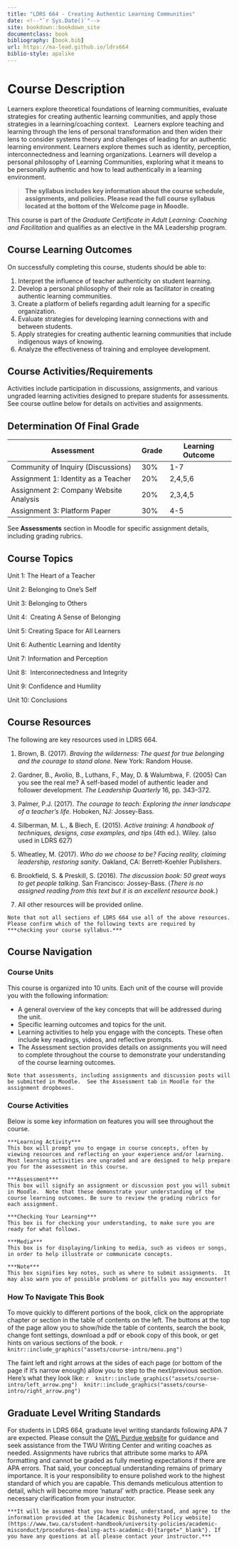 ```yaml
---
title: "LDRS 664 - Creating Authentic Learning Communities"
date: <!--"`r Sys.Date()`"-->
site: bookdown::bookdown_site
documentclass: book
bibliography: [book.bib]
url: https://ma-lead.github.io/ldrs664
biblio-style: apalike
---
```




# Course Description{-}

Learners explore theoretical foundations of learning communities, evaluate strategies for creating authentic learning communities, and apply those strategies in a learning/coaching context.   Learners explore teaching and learning through the lens of personal transformation and then widen their lens to consider systems theory and challenges of leading for an authentic learning environment. Learners explore themes such as identity, perception, interconnectedness and learning organizations. Learners will develop a personal philosophy of Learning Communities, exploring what it means to be personally authentic and how to lead authentically in a learning environment. 

> **The syllabus includes key information about the course schedule, assignments, and policies. Please read the full course syllabus located at the bottom of the Welcome page in Moodle.**


This course is part of the *Graduate Certificate in Adult Learning: Coaching and Facilitation* and qualifies as an elective in the MA Leadership program.

## Course Learning Outcomes{-}

On successfully completing this course, students should be able to:

1.  Interpret the influence of teacher authenticity on student learning.  
2.  Develop a personal philosophy of their role as facilitator in creating authentic learning communities.  
3.  Create a platform of beliefs regarding adult learning for a specific organization.  
4.  Evaluate strategies for developing learning connections with and between students.  
5.  Apply strategies for creating authentic learning communities that include indigenous ways of knowing.  
6.  Analyze the effectiveness of training and employee development.  

## Course Activities/Requirements{-}

Activities include participation in discussions, assignments, and various ungraded learning activities designed to prepare students for assessments.  See course outline below for details on activities and assignments.


## Determination Of Final Grade{-}

| **Assessment**                         | **Grade** | Learning Outcome|
|----------------------------------------|-----------|-----------|
| Community of Inquiry (Discussions)     | 30%       | 1-7 |
| Assignment 1: Identity as a Teacher    | 20%       | 2,4,5,6 |
| Assignment 2: Company Website Analysis | 20%       | 2,3,4,5 |
| Assignment 3: Platform Paper           | 30%       | 4-5 |

See **Assessments** section in Moodle for specific assignment details, including
grading rubrics.

## Course Topics{-}

 Unit 1: The Heart of a Teacher

 Unit 2: Belonging to One’s Self

 Unit 3: Belonging to Others

 Unit 4:  Creating A Sense of Belonging

 Unit 5: Creating Space for All Learners

 Unit 6: Authentic Learning and Identity

 Unit 7: Information and Perception

 Unit 8:  Interconnectedness and Integrity

 Unit 9: Confidence and Humility

 Unit 10: Conclusions  

## Course Resources{-}
 The following are key resources used in LDRS 664.  

  1.  Brown, B. (2017). *Braving the wilderness: The quest for true belonging and the courage to stand alone.* New York: Random House.

 1.  Gardner, B., Avolio, B., Luthans, F., May, D. & Walumbwa, F. (2005) Can you see the real me? A self-based model of authentic leader and follower development. *The Leadership Quarterly* 16, pp. 343–372.

 1.  Palmer, P.J. (2017). *The courage to teach: Exploring the inner landscape of a teacher's life*. Hoboken, NJ: Jossey-Bass.

 1.  Silberman, M. L., & Biech, E. (2015). *Active training: A handbook of techniques, designs, case examples, and tips* (4th ed.). Wiley. (also used in LDRS 627)

 1.  Wheatley, M. (2017). *Who do we choose to be? Facing reality, claiming leadership, restoring sanity*. Oakland, CA: Berrett-Koehler Publishers.

1.  Brookfield, S. & Preskill, S. (2016). *The discussion book: 50 great ways to get people talking*. San Francisco: Jossey-Bass. (*There is no assigned reading from this text but it is an excellent resource book.*)

 1.  All other resources will be provided online.

```block
Note that not all sections of LDRS 664 use all of the above resources. Please confirm which of the following texts are required by ***checking your course syllabus.***
```

## Course Navigation{-}

### Course Units{-}
 This course is organized into 10 units. Each unit of the course will provide you with the following information:

 - A general overview of the key concepts that will be addressed during the unit.
 - Specific learning outcomes and topics for the unit.
 - Learning activities to help you engage with the concepts. These often include key readings, videos, and reflective prompts.
 - The Assessment section provides details on assignments you will need to complete throughout the course to demonstrate your understanding of the course learning outcomes.

 ```block
 Note that assessments, including assignments and discussion posts will be submitted in Moodle.  See the Assessment tab in Moodle for the assignment dropboxes.
 ```

### Course Activities{-}
 Below is some key information on features you will see throughout the course. 

 ```block
***Learning Activity***  
This box will prompt you to engage in course concepts, often by viewing resources and reflecting on your experience and/or learning. Most learning activities are ungraded and are designed to help prepare you for the assessment in this course.
 ```

 ```block
***Assessment***  
This box will signify an assignment or discussion post you will submit in Moodle.  Note that these demonstrate your understanding of the course learning outcomes. Be sure to review the grading rubrics for each assignment.
 ```

 ```block
***Checking Your Learning***  
This box is for checking your understanding, to make sure you are ready for what follows.
 ```

 ```block
***Media***  
This box is for displaying/linking to media, such as videos or songs, in order to help illustrate or communicate concepts.
 ```

 ```block
***Note***  
This box signifies key notes, such as where to submit assignments.  It may also warn you of possible problems or pitfalls you may encounter!
 ```

### How To Navigate This Book{-}
 To move quickly to different portions of the book, click on the appropriate chapter or section in the table of contents on the left. The buttons at the top of the page allow you to show/hide the table of contents, search the book, change font settings, download a pdf or ebook copy of this book, or get hints on various sections of the book.
 ```r
 knitr::include_graphics("assets/course-intro/menu.png")
 ```

 The faint left and right arrows at the sides of each page (or bottom of the page if it’s narrow enough) allow you to step to the next/previous section. Here’s what they look like:
 ```r
 knitr::include_graphics("assets/course-intro/left_arrow.png")
 knitr::include_graphics("assets/course-intro/right_arrow.png")
 ```

## Graduate Level Writing Standards{-}

For students in LDRS 664, graduate level writing standards following APA 7 are expected. Please consult the [OWL Purdue website](https://owl.purdue.edu/owl/research_and_citation/apa_style/apa_style_introduction.html){target="_blank"} for guidance and seek assistance from the TWU Writing Center and writing coaches as needed. Assignments have rubrics that attribute some marks to APA formatting and cannot be graded as fully meeting expectations if there are APA errors. That said, your conceptual understanding remains of primary importance. It is your responsibility to ensure polished work to the highest standard of which you are capable. This demands meticulous attention to detail, which will become more 'natural' with practice. Please seek any necessary clarification from your instructor.

```block
***It will be assumed that you have read, understand, and agree to the information provided at the [Academic Dishonesty Policy website](https://www.twu.ca/student-handbook/university-policies/academic-misconduct/procedures-dealing-acts-academic-0){target="_blank"}. If you have any questions at all please contact your instructor.***
```
